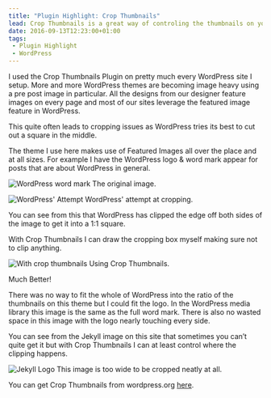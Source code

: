 ```yaml
---
title: "Plugin Highlight: Crop Thumbnails"
lead: Crop Thumbnails is a great way of controling the thumbnails on your WordPress site.
date: 2016-09-13T12:23:00+01:00
tags:
 - Plugin Highlight
 - WordPress
---
```

I used the Crop Thumbnails Plugin on pretty much every WordPress site I setup. More and more WordPress themes are becoming image heavy using a pre post image in particular. All the designs from our designer feature images on every page and most of our sites leverage the featured image feature in WordPress.

This quite often leads to cropping issues as WordPress tries its best to cut out a square in the middle.

The theme I use here makes use of Featured Images all over the place and at all sizes. For example I have the WordPress logo & word mark appear for posts that are about WordPress in general.

![WordPress word mark](/img/posts/2016-09-13-plugin-highlight-crop-thumbnails/wordmark.png)
The original image.

![WordPress' Attempt](/img/posts/2016-09-13-plugin-highlight-crop-thumbnails/wordmark-wp-thumb.png)
WordPress' attempt at cropping.

You can see from this that WordPress has clipped the edge off both sides of the image to get it into a 1:1 square.

With Crop Thumbnails I can draw the cropping box myself making sure not to clip anything.

![With crop thumbnails](/img/posts/2016-09-13-plugin-highlight-crop-thumbnails/wordmark-thumb.png)
Using Crop Thumbnails.

Much Better!

There was no way to fit the whole of WordPress into the ratio of the thumbnails on this theme but I could fit the logo. In the WordPress media library this image is the same as the full word mark. There is also no wasted space in this image with the logo nearly touching every side.

You can see from the Jekyll image on this site that sometimes you can’t quite get it but with Crop Thumbnails I can at least control where the clipping happens.

![Jekyll Logo](/img/posts/2016-09-13-plugin-highlight-crop-thumbnails/jekyll-thumb.png)
This image is too wide to be cropped neatly at all.

You can get Crop Thumbnails from wordpress.org [here](https://en-gb.wordpress.org/plugins/crop-thumbnails/).
